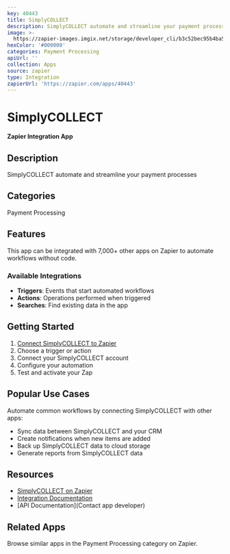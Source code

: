 ```yaml
---
key: 40443
title: SimplyCOLLECT
description: SimplyCOLLECT automate and streamline your payment processes
image: >-
  https://zapier-images.imgix.net/storage/developer_cli/b3c52bec95b4ba5922ad9e289becc39d.png?auto=format%2Ccompress&ixlib=python-3.0.0&q=50
hexColor: '#000000'
categories: Payment Processing
apiUrl: ''
collection: Apps
source: zapier
type: Integration
zapierUrl: 'https://zapier.com/apps/40443'
---
```

# SimplyCOLLECT

**Zapier Integration App**

## Description

SimplyCOLLECT automate and streamline your payment processes

## Categories

Payment Processing

## Features

This app can be integrated with 7,000+ other apps on Zapier to automate workflows without code.

### Available Integrations

- **Triggers**: Events that start automated workflows
- **Actions**: Operations performed when triggered
- **Searches**: Find existing data in the app

## Getting Started

1. [Connect SimplyCOLLECT to Zapier](https://zapier.com/apps/40443)
2. Choose a trigger or action
3. Connect your SimplyCOLLECT account
4. Configure your automation
5. Test and activate your Zap

## Popular Use Cases

Automate common workflows by connecting SimplyCOLLECT with other apps:

- Sync data between SimplyCOLLECT and your CRM
- Create notifications when new items are added
- Back up SimplyCOLLECT data to cloud storage
- Generate reports from SimplyCOLLECT data

## Resources

- [SimplyCOLLECT on Zapier](https://zapier.com/apps/40443)
- [Integration Documentation](https://zapier.com/apps/40443/integrations)
- [API Documentation](Contact app developer)

## Related Apps

Browse similar apps in the Payment Processing category on Zapier.

